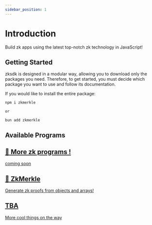 ```yaml
---
sidebar_position: 1
---
```


# Introduction

Build zk apps using the latest top-notch zk technology in JavaScript!

## Getting Started

zksdk is designed in a modular way, allowing you to download only the packages you need. Therefore, to get started, you must decide which package you want to use and follow its documentation.

If you would like to install the entire package:

```bash
npm i zkmerkle

or 

bun add zkmerkle

```

## Available Programs
<article class="margin-top--lg"><section class="row list_node_modules-@docusaurus-theme-classic-lib-theme-DocCategoryGeneratedIndexPage-styles-module"><article class="col col--6 margin-bottom--lg"><a class="card padding--lg cardContainer_node_modules-@docusaurus-theme-classic-lib-theme-DocCard-styles-module" href="/docs/tutorial-basics/create-a-page"><h2 class="text--truncate cardTitle_node_modules-@docusaurus-theme-classic-lib-theme-DocCard-styles-module" title="Create a Page"> 📄️  More zk programs ! </h2><p class="text--truncate cardDescription_node_modules-@docusaurus-theme-classic-lib-theme-DocCard-styles-module" title="Add Markdown or React files to src/pages to create a standalone page:">coming soon</p></a></article>
<article class="col col--6 margin-bottom--lg"><a class="card padding--lg cardContainer_node_modules-@docusaurus-theme-classic-lib-theme-DocCard-styles-module" href="/docs/tutorial-basics/create-a-document"><h2 class="text--truncate cardTitle_node_modules-@docusaurus-theme-classic-lib-theme-DocCard-styles-module" title="Create a Document">📄️ ZkMerkle</h2><p class="text--truncate cardDescription_node_modules-@docusaurus-theme-classic-lib-theme-DocCard-styles-module" title="Documents are groups of pages connected through:">Generate zk proofs from objects and arrays!</p></a></article>
<article class="col col--6 margin-bottom--lg"><a class="card padding--lg cardContainer_node_modules-@docusaurus-theme-classic-lib-theme-DocCard-styles-module" href="/docs/tutorial-basics/create-a-blog-post"><h2 class="text--truncate cardTitle_node_modules-@docusaurus-theme-classic-lib-theme-DocCard-styles-module" title="Create a Blog Post">TBA </h2><p class="text--truncate cardDescription_node_modules-@docusaurus-theme-classic-lib-theme-DocCard-styles-module" title="Docusaurus creates a page for each blog post, but also a blog index page, a tag system, an RSS feed...">More cool things on the way</p></a></article><article class="col col--6 margin-bottom--lg"></article></section></article>
